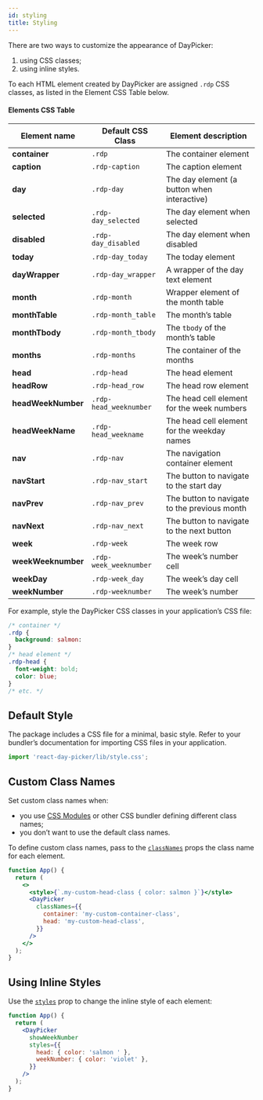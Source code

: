 ```yaml
---
id: styling
title: Styling
---
```


There are two ways to customize the appearance of DayPicker:

1. using CSS classes;
2. using inline styles.

To each HTML element created by DayPicker are assigned `.rdp` CSS classes, as listed in the Element CSS Table below.

#### Elements CSS Table

| Element name       | Default CSS Class      | Element description                          |
| ------------------ | ---------------------- | -------------------------------------------- |
| **container**      | `.rdp`                 | The container element                        |
| **caption**        | `.rdp-caption`         | The caption element                          |
| **day**            | `.rdp-day`             | The day element (a button when interactive)  |
| **selected**       | `.rdp-day_selected`    | The day element when selected                |
| **disabled**       | `.rdp-day_disabled`    | The day element when disabled                |
| **today**          | `.rdp-day_today`       | The today element                            |
| **dayWrapper**     | `.rdp-day_wrapper`     | A wrapper of the day text element            |
| **month**          | `.rdp-month`           | Wrapper element of the month table           |
| **monthTable**     | `.rdp-month_table`     | The month’s table                            |
| **monthTbody**     | `.rdp-month_tbody`     | The `tbody` of the month’s table             |
| **months**         | `.rdp-months`          | The container of the months                  |
| **head**           | `.rdp-head`            | The head element                             |
| **headRow**        | `.rdp-head_row`        | The head row element                         |
| **headWeekNumber** | `.rdp-head_weeknumber` | The head cell element for the week numbers   |
| **headWeekName**   | `.rdp-head_weekname`   | The head cell element for the weekday names  |
| **nav**            | `.rdp-nav`             | The navigation container element             |
| **navStart**       | `.rdp-nav_start`       | The button to navigate to the start day      |
| **navPrev**        | `.rdp-nav_prev`        | The button to navigate to the previous month |
| **navNext**        | `.rdp-nav_next`        | The button to navigate to the next button    |
| **week**           | `.rdp-week`            | The week row                                 |
| **weekWeeknumber** | `.rdp-week_weeknumber` | The week’s number cell                  |
| **weekDay**        | `.rdp-week_day`        | The week’s day cell                          |
| **weekNumber**     | `.rdp-weeknumber`      | The week’s number                            |

For example, style the DayPicker CSS classes in your application’s CSS file:

```css
/* container */
.rdp {
  background: salmon:
}
/* head element */
.rdp-head {
  font-weight: bold;
  color: blue;
}
/* etc. */
```

## Default Style

The package includes a CSS file for a minimal, basic style. Refer to your bundler’s documentation for importing CSS files in your application.

```jsx
import 'react-day-picker/lib/style.css';
```

## Custom Class Names

Set custom class names when:

- you use [CSS Modules](https://github.com/css-modules/css-modules) or other CSS bundler defining different class names;
- you don’t want to use the default class names.

To define custom class names, pass to the [`classNames`](./props#classnames) props the class name for each element.

```jsx preview
function App() {
  return (
    <>
      <style>{`.my-custom-head-class { color: salmon }`}</style>
      <DayPicker
        classNames={{
          container: 'my-custom-container-class',
          head: 'my-custom-head-class',
        }}
      />
    </>
  );
}
```

## Using Inline Styles

Use the [`styles`](./props#styles) prop to change the inline style of each element:

```jsx preview
function App() {
  return (
    <DayPicker
      showWeekNumber
      styles={{
        head: { color: 'salmon ' },
        weekNumber: { color: 'violet' },
      }}
    />
  );
}
```
